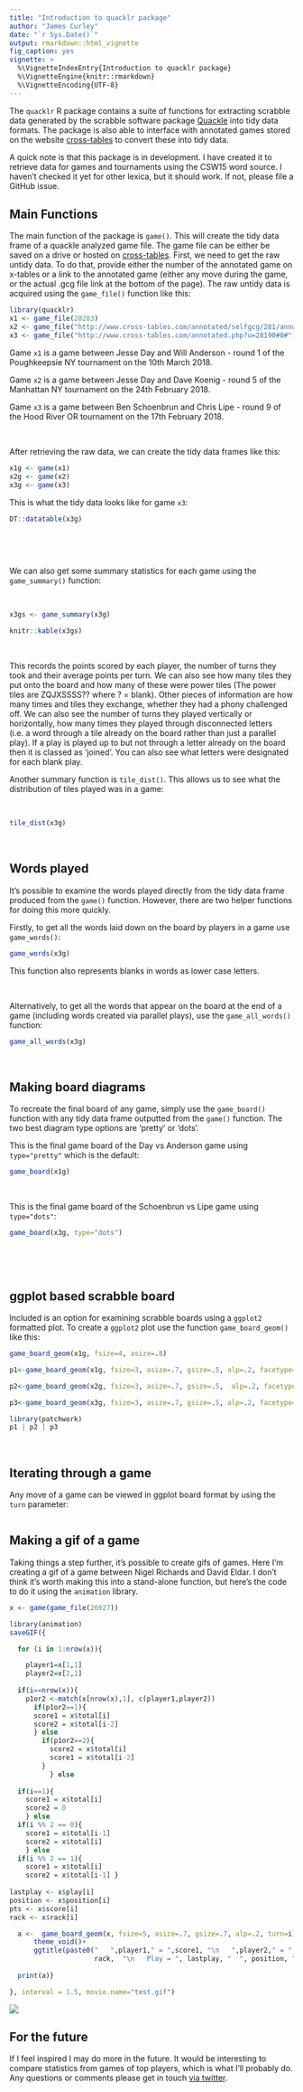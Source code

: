 ---
title: "Introduction to quacklr package"
author: "James Curley"
date: "`r Sys.Date()`"
output: rmarkdown::html_vignette
fig_caption: yes
vignette: >
  %\VignetteIndexEntry{Introduction to quacklr package}
  %\VignetteEngine{knitr::rmarkdown}
  %\VignetteEncoding{UTF-8}
---

The `quacklr` R package contains a suite of functions for extracting scrabble data generated by the scrabble software package [Quackle](http://people.csail.mit.edu/jasonkb/quackle/) into tidy data formats. The package is also able to interface with annotated games stored on the website [cross-tables](http://www.cross-tables.com/) to convert these into tidy data.

A quick note is that this package is in development.  I have created it to retrieve data for games and tournaments using the CSW15 word source. I haven't checked it yet for other lexica, but it should work. If not, please file a GitHub issue.

## Main Functions

The main function of the package is `game()`. This will create the tidy data frame of a quackle analyzed game file.  The game file can be either be saved on a drive or hosted on [cross-tables](http://www.cross-tables.com/). First, we need to get the raw untidy data. To do that, provide either the number of the annotated game on x-tables or a link to the annotated game (either any move during the game, or the actual .gcg file link at the bottom of the page).  The raw untidy data is acquired using the `game_file()` function like this:

```{r}
library(quacklr)
x1 <- game_file(28283)
x2 <- game_file("http://www.cross-tables.com/annotated/selfgcg/281/anno28152.gcg")
x3 <- game_file("http://www.cross-tables.com/annotated.php?u=28190#0#")

```

Game `x1` is a game between Jesse Day and Will Anderson - round 1 of the Poughkeepsie NY tournament on the 10th March 2018.

Game `x2` is a game between Jesse Day and Dave Koenig - round 5 of the Manhattan NY tournament on the 24th February 2018.

Game `x3` is a game between Ben Schoenbrun and Chris Lipe - round 9 of the Hood River OR tournament on the 17th February 2018.

\  

After retrieving the raw data, we can create the tidy data frames like this:

```{r}
x1g <- game(x1)
x2g <- game(x2)
x3g <- game(x3)
```

This is what the tidy data looks like for game `x3`:
\  


```{r, echo=FALSE}
DT::datatable(x3g)
```


\  

\  


We can also get some summary statistics for each game using the `game_summary()` function:

\  

```{r}
x3gs <- game_summary(x3g)
```


```{r, echo=FALSE}
knitr::kable(x3gs)
```


\  

This records the points scored by each player, the number of turns they took and their average points per turn.  We can also see how many tiles they put onto the board and how many of these were power tiles (The power tiles are ZQJXSSSS?? where ? = blank).  Other pieces of information are how many times and tiles they exchange, whether they had a phony challenged off. We can also see the number of turns they played vertically or horizontally, how many times they played through disconnected letters (i.e. a word through a tile already on the board rather than just a parallel play). If a play is played up to but not through a letter already on the board then it is classed as 'joined'. You can also see what letters were designated for each blank play.


Another summary function is `tile_dist()`. This allows us to see what the distribution of tiles played was in a game:

\  
```{r}
tile_dist(x3g)
```

\  


## Words played

It's possible to examine the words played directly from the tidy data frame produced from the `game()` function.  However, there are two helper functions for doing this more quickly.

Firstly, to get all the words laid down on the board by players in a game use `game_words()`:

```{r}
game_words(x3g)
```

This function also represents blanks in words as lower case letters.

\  

Alternatively, to get all the words that appear on the board at the end of a game (including words created via parallel plays), use the `game_all_words()` function:

```{r}
game_all_words(x3g)
```

\  




## Making board diagrams

To recreate the final board of any game, simply use the `game_board()` function with any tidy data frame outputted from the `game()` function. The two best diagram type options are 'pretty' or 'dots'.

This is the final game board of the Day vs Anderson game using `type="pretty"` which is the default: 

```{r}
game_board(x1g)
```

\  

This is the final game board of the Schoenbrun vs Lipe game using `type="dots"`: 

```{r}
game_board(x3g, type="dots")
```


\  

\  

## ggplot based scrabble board

Included is an option for examining scrabble boards using a `ggplot2` formatted plot. To create a `ggplot2` plot use the function `game_board_geom()` like this:


```{r, fig.cap = "Day vs Anderson, Poughkeepsie NY 3/10/2018", fig.height=4, fig.width=4, warning=FALSE}
game_board_geom(x1g, fsize=4, asize=.8) 
```

```{r, fig.width=8,height=4}
p1<-game_board_geom(x1g, fsize=3, asize=.7, gsize=.5, alp=.2, facetype='plain') + labs(caption="Day vs Anderson \n Poughkeepsie NY 3/10/2018")

p2<-game_board_geom(x2g, fsize=3, asize=.7, gsize=.5,  alp=.2, facetype='plain') + labs(caption="Day vs Koenig \n Manhattan NY 2/24/2018")

p3<-game_board_geom(x3g, fsize=3, asize=.7, gsize=.5, alp=.2, facetype='plain') + labs(caption="Schoenbrun vs Lipe \n Hood River OR 2/17/2018")

library(patchwork)
p1 | p2 | p3
```

\  

## Iterating through a game

Any move of a game can be viewed in ggplot board format by using the `turn` parameter:

```{r}

```



## Making a gif of a game

Taking things a step further, it's possible to create gifs of games. Here I'm creating a gif of a game between Nigel Richards and David Eldar.  I don't think it's worth making this into a stand-alone function, but here's the code to do it using the `animation` library.


```{r, eval=FALSE}
x <- game(game_file(26927))

library(animation)
saveGIF({

  for (i in 1:nrow(x)){

    player1=x[1,1]
    player2=x[2,1]
    
  if(i==nrow(x)){
    p1or2 <-match(x[nrow(x),1], c(player1,player2))
      if(p1or2==1){
      score1 = x$total[i]
      score2 = x$total[i-2]
      } else
        if(p1or2==2){
          score2 = x$total[i]
          score1 = x$total[i-2]
        } 
          } else   
      
  if(i==1){
    score1 = x$total[i]
    score2 = 0
    } else   
  if(i %% 2 == 0){
    score1 = x$total[i-1]
    score2 = x$total[i] 
    } else
  if(i %% 2 == 1){
    score1 = x$total[i]  
    score2 = x$total[i-1] }
    
lastplay <- x$play[i]
position <- x$position[i]
pts <- x$score[i]
rack <- x$rack[i]

  a <-  game_board_geom(x, fsize=5, asize=.7, gsize=.7, alp=.2, turn=i)+
      theme_void()+
      ggtitle(paste0("   ",player1," = ",score1, "\n   ",player2," = ", score2,"\n \n   Rack = ",
                     rack,  "\n   Play = ", lastplay, "  ", position, "  ", pts,  " points"))
    
  print(a)}

}, interval = 1.5, movie.name="test.gif")

```

![](../img/test.gif)


## For the future

If I feel inspired I may do more in the future. It would be interesting to compare statistics from games of top players, which is what I'll probably do.  Any questions or comments please get in touch [via twitter](www.twitter.com/jalapic).

\  

\  


